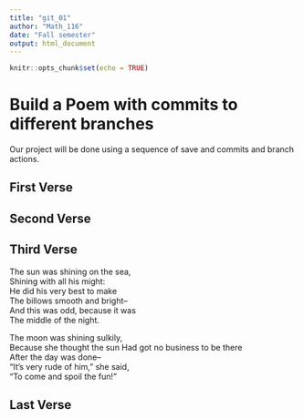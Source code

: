 ```yaml
---
title: "git_01"
author: "Math_116"
date: "Fall semester"
output: html_document
---
```


```r
knitr::opts_chunk$set(echo = TRUE)
```
# Build a Poem with commits to different branches
Our project will be done using a sequence of save and commits and branch actions.
<!-- Do not modify or change any text in "!--" bracketed areas such as this --- these are instructions to
you, if you change any of this the git program will notice it and compromise your git merging strategy !-->

## First Verse 
<!--Put the first five lines of a poem by Lewis Carrol in this section!-->

## Second Verse
<!--Put the first five lines of a poem by Robert Frost here!-->

## Third Verse
<!--Put the first two verses of The Walrus and the Carpenter here!-->   
The sun was shining on the sea,    
 Shining with all his might:       
 He did his very best to make     
 The billows smooth and bright–      
And this was odd, because it was    
 The middle of the night.      
     
The moon was shining sulkily,     
 Because she thought the sun Had got no business to be there    
 After the day was done–    
 “It’s very rude of him,” she said,    
“To come and spoil the fun!”    
     
## Last Verse
<!--Put a short poem of your choice 8-20 lines,here!-->
